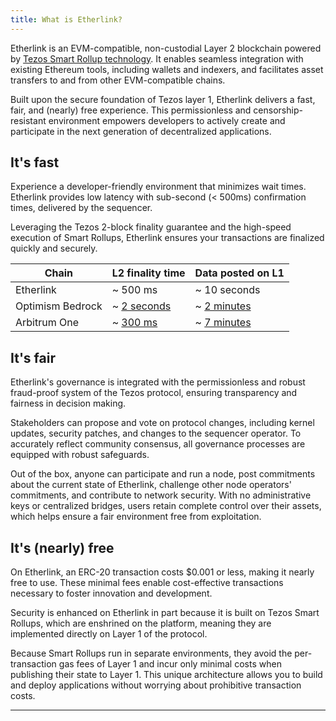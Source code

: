 ```yaml
---
title: What is Etherlink?
---
```



Etherlink is an EVM-compatible, non-custodial Layer 2 blockchain powered by [Tezos Smart Rollup technology](https://tezos.com/developers/smart-rollups/).
It enables seamless integration with existing Ethereum tools, including wallets and indexers, and facilitates asset transfers to and from other EVM-compatible chains.

Built upon the secure foundation of Tezos layer 1, Etherlink delivers a fast, fair, and (nearly) free experience.
This permissionless and censorship-resistant environment empowers developers to actively create and participate in the next generation of decentralized applications.

## It's fast

Experience a developer-friendly environment that minimizes wait times.
Etherlink provides low latency with sub-second (< 500ms) confirmation times, delivered by the sequencer.

Leveraging the Tezos 2-block finality guarantee and the high-speed execution of Smart Rollups, Etherlink ensures your transactions are finalized quickly and securely.

<table class="customTableContainer">
  <thead>
    <tr>
      <th>Chain</th>
      <th>L2 finality time</th>
      <th>Data posted on L1</th>
    </tr>
  </thead>
  <tbody>
    <tr>
      <td>Etherlink</td>
      <td>~ <span class="emphasize-advantage">500 ms</span></td>
      <td>~ <span class="emphasize-advantage">10 seconds</span></td>
    </tr>
    <tr>
      <td>Optimism Bedrock</td>
      <td>~ <a class="deemphasize-disadvantage" href="https://community.optimism.io/docs/developers/build/differences/#blocks" target="_blank" rel="noopener noreferrer">2 seconds</a></td>
      <td>~ <a class="deemphasize-disadvantage" href="https://optimistic.etherscan.io/batches" target="_blank" rel="noopener noreferrer">2 minutes</a></td>
    </tr>
    <tr>
      <td>Arbitrum One</td>
      <td>~ <a class="deemphasize-disadvantage" href="https://arbiscan.io/" target="_blank" rel="noopener noreferrer">300 ms</a></td>
      <td>~ <a class="deemphasize-disadvantage" href="https://arbiscan.io/batches" target="_blank" rel="noopener noreferrer">7 minutes</a></td>
    </tr>
  </tbody>
</table>

## It's fair

Etherlink's governance is integrated with the permissionless and robust fraud-proof system of the Tezos protocol, ensuring transparency and fairness in decision making.

Stakeholders can propose and vote on protocol changes, including kernel updates, security patches, and changes to the sequencer operator.
To accurately reflect community consensus, all governance processes are equipped with robust safeguards.

Out of the box, anyone can participate and run a node, post commitments about the current state of Etherlink, challenge other node operators' commitments, and contribute to network security.
With no administrative keys or centralized bridges, users retain complete control over their assets, which helps ensure a fair environment free from exploitation.

## It's (nearly) free

On Etherlink, an ERC-20 transaction costs $0.001 or less, making it nearly free to use.
These minimal fees enable cost-effective transactions necessary to foster innovation and development.

Security is enhanced on Etherlink in part because it is built on Tezos Smart Rollups, which are enshrined on the platform, meaning they are implemented directly on Layer 1 of the protocol.

Because Smart Rollups run in separate environments, they avoid the per-transaction gas fees of Layer 1 and incur only minimal costs when publishing their state to Layer 1.
This unique architecture allows you to build and deploy applications without worrying about prohibitive transaction costs.

***

<Cta
  title="How do I start building on Etherlink?"
  description="Great question! Start with this documentation and also:"
  btnText="Join our Discord"
  link="https://discord.com/invite/etherlink"
  iconUrl="/img/ctaIcons/discordCtaIcon.svg"
/>
